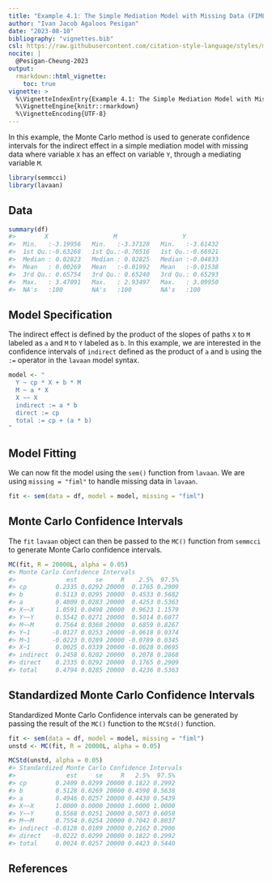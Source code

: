 ```yaml
---
title: "Example 4.1: The Simple Mediation Model with Missing Data (FIML)"
author: "Ivan Jacob Agaloos Pesigan"
date: "2023-08-10"
bibliography: "vignettes.bib"
csl: https://raw.githubusercontent.com/citation-style-language/styles/master/apa.csl
nocite: |
  @Pesigan-Cheung-2023
output:
  rmarkdown::html_vignette:
    toc: true
vignette: >
  %\VignetteIndexEntry{Example 4.1: The Simple Mediation Model with Missing Data (FIML)}
  %\VignetteEngine{knitr::rmarkdown}
  %\VignetteEncoding{UTF-8}
---
```


<!-- vignettes/example-4-1-simple-miss-fiml.Rmd is generated from .setup/vignettes/example-4-1-simple-miss-fiml.Rmd.orig. Please edit that file -->





In this example,
the Monte Carlo method is used to generate confidence intervals
for the indirect effect in a simple mediation model with missing data
where
variable `X` has an effect on variable `Y`,
through a mediating variable `M`.


```r
library(semmcci)
library(lavaan)
```

## Data




```r
summary(df)
#>        X                  M                  Y           
#>  Min.   :-3.19956   Min.   :-3.37128   Min.   :-3.61432  
#>  1st Qu.:-0.63268   1st Qu.:-0.70516   1st Qu.:-0.66921  
#>  Median : 0.02823   Median : 0.02825   Median :-0.04833  
#>  Mean   : 0.00269   Mean   :-0.01992   Mean   :-0.01538  
#>  3rd Qu.: 0.65754   3rd Qu.: 0.65240   3rd Qu.: 0.65293  
#>  Max.   : 3.47091   Max.   : 2.93497   Max.   : 3.09950  
#>  NA's   :100        NA's   :100        NA's   :100
```

## Model Specification

The indirect effect is defined by the product of the slopes
of paths `X` to `M` labeled as `a` and `M` to `Y` labeled as `b`.
In this example, we are interested in the confidence intervals of `indirect`
defined as the product of `a` and `b` using the `:=` operator
in the `lavaan` model syntax.


```r
model <- "
  Y ~ cp * X + b * M
  M ~ a * X
  X ~~ X
  indirect := a * b
  direct := cp
  total := cp + (a * b)
"
```

## Model Fitting

We can now fit the model using the `sem()` function from `lavaan`.
We are using `missing = "fiml"` to handle missing data in `lavaan`.


```r
fit <- sem(data = df, model = model, missing = "fiml")
```

## Monte Carlo Confidence Intervals

The `fit` `lavaan` object can then be passed to the `MC()` function from `semmcci`
to generate Monte Carlo confidence intervals.


```r
MC(fit, R = 20000L, alpha = 0.05)
#> Monte Carlo Confidence Intervals
#>              est     se     R    2.5%  97.5%
#> cp        0.2335 0.0292 20000  0.1765 0.2909
#> b         0.5113 0.0295 20000  0.4533 0.5682
#> a         0.4809 0.0283 20000  0.4253 0.5363
#> X~~X      1.0591 0.0498 20000  0.9623 1.1579
#> Y~~Y      0.5542 0.0271 20000  0.5014 0.6077
#> M~~M      0.7564 0.0360 20000  0.6859 0.8267
#> Y~1      -0.0127 0.0253 20000 -0.0618 0.0374
#> M~1      -0.0223 0.0289 20000 -0.0789 0.0345
#> X~1       0.0025 0.0339 20000 -0.0628 0.0695
#> indirect  0.2458 0.0202 20000  0.2078 0.2868
#> direct    0.2335 0.0292 20000  0.1765 0.2909
#> total     0.4794 0.0285 20000  0.4236 0.5363
```

## Standardized Monte Carlo Confidence Intervals

Standardized Monte Carlo Confidence intervals can be generated by passing the result of the `MC()` function to the `MCStd()` function.


```r
fit <- sem(data = df, model = model, missing = "fiml")
unstd <- MC(fit, R = 20000L, alpha = 0.05)
```


```r
MCStd(unstd, alpha = 0.05)
#> Standardized Monte Carlo Confidence Intervals
#>              est     se     R   2.5%  97.5%
#> cp        0.2409 0.0299 20000 0.1822 0.2992
#> b         0.5128 0.0269 20000 0.4590 0.5638
#> a         0.4946 0.0257 20000 0.4430 0.5439
#> X~~X      1.0000 0.0000 20000 1.0000 1.0000
#> Y~~Y      0.5568 0.0251 20000 0.5073 0.6058
#> M~~M      0.7554 0.0254 20000 0.7042 0.8037
#> indirect -0.0128 0.0189 20000 0.2162 0.2906
#> direct   -0.0222 0.0299 20000 0.1822 0.2992
#> total     0.0024 0.0257 20000 0.4423 0.5440
```

## References
